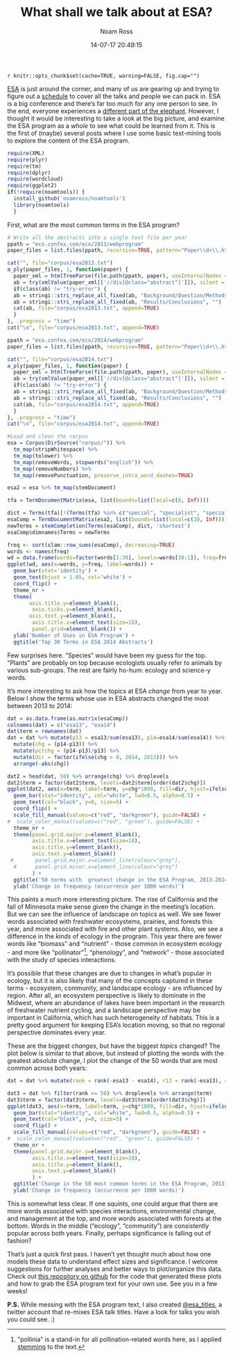 % What shall we talk about at ESA?
% Noam Ross
% 14-07-17 20:49:15

`r knitr::opts_chunk$set(cache=TRUE, warning=FALSE, fig.cap="")`


[ESA](http://esa.org/am/) is just around the corner, and many of us are
gearing up and trying to figure out a
[schedule](http://eco.confex.com/eco/2014/schedule/index.cgi) to cover
all the talks and people we can pack in. ESA is a big conference and
there's far too much for any one person to see. In the end, everyone
experiences a [different part of the
elephant](http://en.wikipedia.org/wiki/Blind_men_and_an_elephant).
However, I thought it would be interesting to take a look at the big
picture, and examine the ESA program as a *whole* to see what could be
learned from it. This is the first of (maybe) several posts where I use
some basic text-mining tools to explore the content of the ESA program.


```r
require(XML)
require(plyr)
require(tm)
require(dplyr)
require(wordcloud)
require(ggplot2)
if(!require(noamtools)) {
  install_github('noamross/noamtools')
  library(noamtools)
  }
```

First, what are the most common terms in the ESA program?

```r
# Write all the abstracts into a single text file per year
ppath = "eco.confex.com/eco/2013/webprogram"
paper_files = list.files(ppath, recursive=TRUE, pattern="Paper\\d+\\.html")

cat("", file="corpus/esa2013.txt")
a_ply(paper_files, 1, function(paper) {
  paper_xml = htmlTreeParse(file.path(ppath, paper), useInternalNodes = TRUE, trim=TRUE)
  ab = try(xmlValue(paper_xml[['//div[@class="abstract"]']]), silent = TRUE)
  if(class(ab) != "try-error") {
  ab = stringi::stri_replace_all_fixed(ab, "Background/Question/Methods", "")
  ab = stringi::stri_replace_all_fixed(ab, "Results/Conclusions", "")
  cat(ab, file="corpus/esa2013.txt", append=TRUE)
  }
}, .progress = "time")
cat("\n", file="corpus/esa2013.txt", append=TRUE)

ppath = "eco.confex.com/eco/2014/webprogram"
paper_files = list.files(ppath, recursive=TRUE, pattern="Paper\\d+\\.html")

cat("", file="corpus/esa2014.txt")
a_ply(paper_files, 1, function(paper) {
  paper_xml = htmlTreeParse(file.path(ppath, paper), useInternalNodes = TRUE, trim=TRUE)
  ab = try(xmlValue(paper_xml[['//div[@class="abstract"]']]), silent = TRUE)
  if(class(ab) != "try-error") {
  ab = stringi::stri_replace_all_fixed(ab, "Background/Question/Methods", "")
  ab = stringi::stri_replace_all_fixed(ab, "Results/Conclusions", "")
  cat(ab, file="corpus/esa2014.txt", append=TRUE)
  }
}, .progress = "time")
cat("\n", file="corpus/esa2014.txt", append=TRUE)
```


```r
#Load and clean the corpus
esa = Corpus(DirSource("corpus/")) %>%
  tm_map(stripWhitespace) %>%
  tm_map(tolower) %>%
  tm_map(removeWords, stopwords("english")) %>%
  tm_map(removeNumbers) %>%
  tm_map(removePunctuation, preserve_intra_word_dashes=TRUE)

esa2 = esa %>% tm_map(stemDocument)

tfa = TermDocumentMatrix(esa, list(bounds=list(local=c(8, Inf))))

dict = Terms(tfa)[!(Terms(tfa) %in% c("special", "specialist", "specialists", "ecologic"))]
esaComp = TermDocumentMatrix(esa2, list(bounds=list(local=c(20, Inf))))
newTerms = stemCompletion(Terms(esaComp), dict, 'shortest')
esaComp$dimnames$Terms = newTerms
```

```r
freq <- sort(slam::row_sums(esaComp), decreasing=TRUE)
words <- names(freq) 
wd = data.frame(words=factor(words[1:30], levels=words[30:1]), freq=freq[1:30])
ggplot(wd, aes(x=words, y=freq, label=words)) +
  geom_bar(stat='identity') +
  geom_text(hjust = 1.05, col='white') +
  coord_flip() +
  theme_nr +
  theme(
       axis.title.y=element_blank(),
        axis.ticks.y=element_blank(),
       axis.text.y=element_blank(),
        axis.title.x=element_text(size=18),
        panel.grid=element_blank()) +
  ylab('Number of Uses in ESA Program') + 
  ggtitle('Top 30 Terms in ESA 2014 Abstracts')
```

Few surprises here. "Species" would have been my guess for the top.
"Plants" are probably on top because ecologists usually refer to animals
by various sub-groups. The rest are fairly ho-hum: ecology and science-y
words.

It's more interesting to ask how the topics at ESA *change*
from year to year. Below I show the terms whose use in ESA abstracts
changed the most between 2013 to 2014:

```r
dat = as.data.frame(as.matrix(esaComp))
colnames(dat) = c("esa13", "esa14")
dat$term = rownames(dat)
dat = dat %>% mutate(p13 = esa13/sum(esa13), p14=esa14/sum(esa14)) %>%
  mutate(chg = (p14-p13)) %>%
  mutate(pctchg = (p14-p13)/p13) %>% 
  mutate(dir = factor(ifelse(chg > 0, 2014, 2013))) %>%     
  arrange(-abs(chg))

dat2 = head(dat, 50) %>% arrange(chg) %>% droplevels
dat2$term = factor(dat2$term, levels=dat2$term[order(dat2$chg)])
ggplot(dat2, aes(x=term, label=term, y=chg*1000, fill=dir, hjust=ifelse(dir==2014, -0.05, 1.05))) +
  geom_bar(stat="identity", col="white", lwd=0.5, alpha=0.5) +
  geom_text(col="black", y=0, size=5) +
  coord_flip() +
  scale_fill_manual(values=c("red", "darkgreen"), guide=FALSE) +
#  scale_color_manual(values=c("red", "green"), guide=FALSE) +
  theme_nr +
  theme(panel.grid.major.y=element_blank(),
        axis.title.x=element_text(size=18),
        axis.title.y=element_blank(),
        axis.text.y=element_blank()
 #       panel.grid.major.x=element_line(colour="grey"),
  #      panel.grid.minor.x=element_line(colour="grey")
        ) +
  ggtitle('50 terms with  greatest change in the ESA Program, 2013-2014') +
  ylab('Change in frequency (occurrence per 1000 words)')
```

This paints a much more interesting picture. The rise of California and
the fall of Minnesota make sense given the change in the meeting's
location. But we can see the influence of landscape on topics as well.
We see fewer words associated with freshwater ecosystems, prairies, and
forests this year, and more associated with fire and other plant
systems. Also, we see a difference in the *kinds* of ecology in the
program. This year there are fewer words like "biomass" and "nutrient" -
those common in ecosystem ecology - and more like "pollinator"[^1],
"phenology", and "network" - those associated with the study of species
interactions.

It's possible that these changes are due to changes in what's popular in
ecology, but it is also likely that many of the concepts captured in
these terms - ecosystem, community, and landscape ecology - are
influenced by region. After all, an ecosystem perspective is likely to
dominate in the Midwest, where an abundance of lakes have been important
in the research of freshwater nutrient cycling, and a landscape
perspective may be important in California, which has such heterogeneity
of habitats. This is a pretty good argument for keeping ESA's location
moving, so that no regional perspective dominates every year.

These are the biggest *changes*, but have the biggest *topics* changed? The
plot below is similar to that above, but instead of plotting the words with the
greatest absolute change, I plot the change of the 50 words that are most
common across both years:

```r

dat = dat %>% mutate(rank = rank(-esa13 - esa14), r13 = rank(-esa13), r14=rank(-esa14))

dat3 = dat %>% filter(rank <= 50) %>% droplevels %>% arrange(term)
dat3$term = factor(dat3$term, levels=dat3$term[order(dat3$chg)])
ggplot(dat3, aes(x=term, label=term, y=chg*1000, fill=dir, hjust=ifelse(dir==2014, -0.05, 1.05))) +
  geom_bar(stat="identity", col="white", lwd=0.5, alpha=0.5) +
  geom_text(col="black", y=0, size=5) +
  coord_flip() +
  scale_fill_manual(values=c("red", "darkgreen"), guide=FALSE) +
#  scale_color_manual(values=c("red", "green"), guide=FALSE) +
  theme_nr +
  theme(panel.grid.major.y=element_blank(),
        axis.title.x=element_text(size=18),
        axis.title.y=element_blank(),
        axis.text.y=element_blank()
        ) +
  ggtitle('Change in the 50 most common terms in the ESA Program, 2013-2014') +
  ylab('Change in frequency (occurrence per 1000 words)')
```


This is somewhat less clear. If one squints, one could argue that there
are more words associated with species interactions, environmental
change, and management at the top, and more words associated with
forests at the bottom.  Words in the middle ("ecology", "community") are consistently popular across both years.  Finally, perhaps significance is falling out of fashion?

That's just a quick first pass. I haven't yet thought much about how one models these data to understand effect sizes and significance. I welcome suggestions for further
analyses and better ways to plot/organize this data. Check out [this repository on
github](https://github.com/noamross/esaprog) for the code that generated
these plots and how to grab the ESA program text for your own use. See
you in a few weeks!

**P.S.** While messing with the ESA program text, I also created [@esa_titles](http://twitter.com/esa_titles), a twitter account that re-mixes
ESA talk titles. Have a look for talks you wish you could see. :)

[^1]: "pollinia" is a stand-in for all pollination-related words here,
    as I applied [stemming](http://en.wikipedia.org/wiki/Stemming) to
    the text.